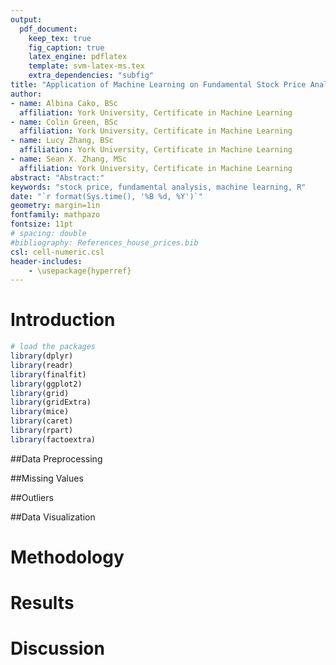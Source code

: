 ```yaml
---
output: 
  pdf_document:
    keep_tex: true
    fig_caption: true
    latex_engine: pdflatex
    template: svm-latex-ms.tex
    extra_dependencies: "subfig"
title: "Application of Machine Learning on Fundamental Stock Price Analysis"
author:
- name: Albina Cako, BSc
  affiliation: York University, Certificate in Machine Learning
- name: Colin Green, BSc
  affiliation: York University, Certificate in Machine Learning
- name: Lucy Zhang, BSc
  affiliation: York University, Certificate in Machine Learning
- name: Sean X. Zhang, MSc
  affiliation: York University, Certificate in Machine Learning
abstract: "Abstract:"
keywords: "stock price, fundamental analysis, machine learning, R"
date: "`r format(Sys.time(), '%B %d, %Y')`"
geometry: margin=1in
fontfamily: mathpazo
fontsize: 11pt
# spacing: double
#bibliography: References_house_prices.bib
csl: cell-numeric.csl
header-includes:
    - \usepackage{hyperref}
---
```


# Introduction
```r
# load the packages
library(dplyr)
library(readr)
library(finalfit)
library(ggplot2)
library(grid)
library(gridExtra)
library(mice)
library(caret)
library(rpart)
library(factoextra)

```

##Data Preprocessing

##Missing Values

##Outliers

##Data Visualization



# Methodology

# Results

# Discussion